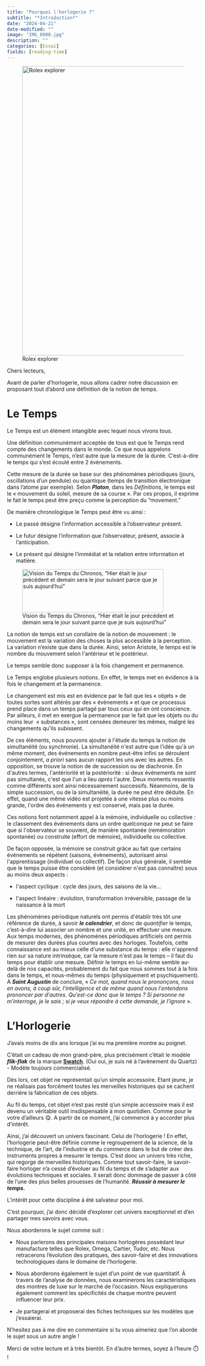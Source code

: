 ```yaml
---
title: "Pourquoi l'horlogerie ?"
subtitle: "*Introduction*"
date: "2024-04-21"
date-modified: ""
image: "IMG_0900.jpg"
description: ""
categories: [Essai]
fields: [reading-time]
---
```


![Rolex explorer](IMG_0950.jpg){fig-align="center" width="20cm"}

Chers lecteurs,

Avant de parler d'horlogerie, nous allons cadrer notre discussion en proposant tout d'abord une définition de la notion de temps.

# Le Temps

Le Temps est un élément intangible avec lequel nous vivons tous.

Une définition communément acceptée de tous est que le Temps rend compte des changements dans le monde. Ce que nous appelons communément le Temps, n'est autre que la mesure de la durée. C'est-à-dire le temps qui s'est écoulé entre 2 évènements.

Cette mesure de la durée se base sur des phénomènes périodiques (jours, oscillations d'un pendule) ou quantique (temps de transition électronique dans l'atome par exemple). Selon ***Platon***, dans les *Définitions*, le temps est le « mouvement du soleil, mesure de sa course ». Par ces propos, il exprime le fait le temps peut être preçu comme la perception du "movement."

De manière chronologique le Temps peut être vu ainsi :

-   Le passé désigne l'information accessible à l'observateur présent.

-   Le futur désigne l'information que l'observateur, présent, associe à l'anticipation.

-   Le présent qui désigne l'immédiat et la relation entre information et matière.

![Vision du Temps du Chronos, "Hier était le jour précédent et demain sera le jour suivant parce que je suis aujourd'hui"](présent.gif){fig-align="center" width="9.8cm" height="3cm"}

La notion de temps est un corollaire de la notion de mouvement : le mouvement est la variation des choses la plus accessible à la perception. La variation n'existe que dans la durée. Ainsi, selon Aristote, le temps est le nombre du mouvement selon l\'antérieur et le postérieur.

Le temps semble donc supposer à la fois changement et permanence.

Le Temps englobe plusieurs notions. En effet, le temps met en évidence à la fois le changement et la permanence. 

Le changement est mis est en évidence par le fait que les « objets » de toutes sortes sont altérés par des « évènements » et que ce processus prend place dans un temps partagé par tous ceux qui en ont conscience. Par ailleurs, il met en exergue la permanence par le fait que les objets ou du moins leur  « substances », sont censées demeurer les mêmes, malgré les changements qu\'ils subissent.

De ces éléments, nous pouvons ajouter à l\'étude du temps la notion de simultanéité (ou synchronie). La simultanéité n\'est autre que l\'idée qu\'à un même moment, des événements en nombre peut-être infini se déroulent conjointement, *a priori* sans aucun rapport les uns avec les autres. En opposition, se trouve la notion de de succession ou de diachronie. En d\'autres termes, l\'antériorité et la postériorité : si deux événements ne sont pas simultanés, c\'est que l\'un a lieu *après* l\'autre. Deux moments ressentis comme différents sont ainsi nécessairement successifs. Néanmoins, de la simple succession, ou de la simultanéité, la durée ne peut être déduite. En effet, quand une même vidéo est projetée à une vitesse plus ou moins grande, l\'ordre des événements y est conservé, mais pas la durée.

Ces notions font notamment appel à la mémoire, individuelle ou collective : le classement des événements dans un ordre quelconque ne peut se faire que si l\'observateur se souvient, de manière spontanée (remémoration spontanée) ou construite (effort de mémoire), individuelle ou collective.

De façon opposée, la mémoire se construit grâce au fait que certains événements se répètent (saisons, évènements), autorisant ainsi l\'apprentissage (individuel ou collectif). De façon plus générale, il semble que le temps puisse être considéré (et considérer n\'est pas connaître) sous au moins deux aspects :

-   l\'aspect cyclique : cycle des jours, des saisons de la vie...

-   l\'aspect linéaire : évolution, transformation irréversible, passage de la naissance à la mort

Les phénomènes périodique naturels ont permis d\'établir très tôt une référence de durée, à savoir ***le calendrier***, et donc de *quantifier* le temps, c'est-à-dire lui associer un nombre et une unité, en effectuer une mesure. Aux temps modernes, des phénomènes périodiques artificiels ont permis de mesurer des durées plus courtes avec des horloges. Toutefois, cette connaissance est au mieux celle d\'une substance du temps : elle n\'apprend rien sur sa nature intrinsèque, car la mesure n\'est pas le temps -- il faut du temps pour établir une mesure. Définir le temps en lui-même semble au-delà de nos capacités, probablement du fait que nous sommes tout à la fois dans le temps, et nous-mêmes du temps (physiquement et psychiquement). A ***Saint Augustin*** de conclure, « *Ce mot, quand nous le prononçons, nous en avons, à coup sûr, l\'intelligence et de même quand nous l\'entendons prononcer par d\'autres. Qu'est-ce donc que le temps ? Si personne ne m'interroge, je le sais ; si je veux répondre à cette demande, je l'ignore* ».

# L'Horlogerie

J'avais moins de dix ans lorsque j'ai eu ma première montre au poignet.

C'était un cadeau de mon grand-père, plus précisément c'était le modèle ***flik-flak*** de la marque [**Swatch**](https://www.swatch.com/fr-fr/). (Oui oui, je suis né à l'avènement du Quartz) - Modèle toujours commercialisé.

Dès lors, cet objet ne représentait qu'un simple accessoire. Etant jeune, je ne réalisais pas forcément toutes les merveilles historiques qui se cachent derrière la fabrication de ces objets.

Au fil du temps, cet objet n'est pas resté q'un simple accessoire mais il est devenu un véritable outil insdispensable à mon quotidien. Comme pour le votre d'ailleurs 😋. A partir de ce moment, j'ai commencé à y accorder plus d'intérêt.

Ainsi, j'ai découvert un univers fascinant. Celui de l'horlogerie ! En effet, l'horlogerie peut-être définie comme le regroupement de la science, de la technique, de l'art, de l'industrie et du commerce dans le but de créer des instruments propres à mesurer le temps. C'est donc un univers très riche, qui regorge de merveilles historiques. Comme tout savoir-faire, le savoir-faire horloger n'a cessé d'évoluer au fil du temps et de s'adapter aux évolutions techniques et sociales. Il serait donc dommage de passer à côté de l'une des plus belles prouesses de l'humanité. ***Réussir à mesurer le temps.***

L'intérêt pour cette discipline à été salvateur pour moi.

C'est pourquoi, j'ai donc décidé d'explorer cet univers exceptionnel et d'en partager mes savoirs avec vous.

Nous aborderons le sujet comme suit :

-   Nous parlerons des principales maisons horlogères possédant leur manufacture telles que Rolex, Omega, Cartier, Tudor, etc. Nous retracerons l'évolution des pratiques, des savoir-faire et des innovations technologiques dans le domaine de l'horlogerie.

-   Nous aborderons également le sujet d'un point de vue quantitatif. À travers de l'analyse de données, nous examinerons les caractéristiques des montres de luxe sur le marché de l'occasion. Nous expliquerons également comment les spécificités de chaque montre peuvent influencer leur prix.

-   Je partagerai et proposerai des fiches techniques sur les modèles que j'essaierai.

N'hesitez pas à me dire en commentaire si tu vous aimeriez que l'on aborde le sujet sous un autre angle !

Merci de votre lecture et à très bientôt. En d'autre termes, soyez à l'heure ⏱️ !
